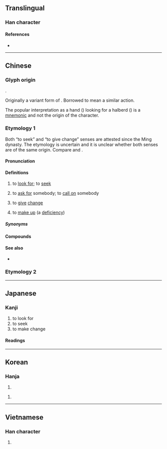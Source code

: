 {{character info}}
==Translingual==
{{stroke order|strokes=7}}

===Han character===
{{Han char|rn=64|rad=手|as=04|sn=7|four=53050|canj=QI|ids=⿰扌戈}}

====References====
* {{Han ref|kx=0419.180|dkj=11851|dj=0766.100|hdz=31835.040|uh=627E|ud=25214|bh=A7E4|bd=42980}}

----

==Chinese==

===Glyph origin===
{{Han etym}}
{{Han compound|手|alt1=扌|戈|ls=psc|c1=s|c2=p|t1=hand}}.

Originally a variant form of {{zh-l|*划}}. Borrowed to mean a similar action.{{rfv-etym|zh}}

The popular interpretation as a hand ({{zh-l|*扌}}) looking for a halberd ({{zh-l|*戈}}) is a [[mnemonic]] and not the origin of the character.

===Etymology 1===
{{zh-forms|alt=爪-“to seek”}}
Both “to seek” and “to give change” senses are attested since the Ming dynasty. The etymology is uncertain and it is unclear whether both senses are of the same origin. Compare {{zh-l|爪}} and {{zh-l|抓}}.

====Pronunciation====
{{zh-pron
|m=zhǎo
|m-s=zao3
|dg=зо2
|c=zaau2
|c-t=zau2
|g=zau3
|h=pfs=cháu;gd=zau3
|j=zau2
|mb=cǎu
|md=cāu
|mn=xm,zz,tp,kh,tn,tc,hc,sx,yl,km,mg:chāu/qz,lk:chǎu/ml:cháu
|mn_note=chāu/chǎu - vernacular; cháu - literary
|mn-t=dao2
|w=2tsau
|x=zhau3
|mc=
|oc=y
|cat=v
}}

====Definitions====
{{zh-hanzi}}

# to [[look for]]; to [[seek]]
#: {{zh-x|他 決定 出去 找 食物。|He decided to go out to '''search''' for food.}}
#: {{zh-x|你 找 過 沙發 後面 了 嗎？|Have you '''looked''' behind the sofa?}}
#: {{zh-x|我 找 到 鑰匙{shi} 了。|I '''found''' my keys.}}
#: {{zh-x|找 到 事情 的 根源|to '''get''' to the root of the matter}}
#: {{zh-x|我 想 我 能 給 你 找 到 合適 的 尺碼。|I think I can '''find''' the right size for you.}}
#: {{zh-x|我 在 一 輛 旅行車 旁邊 找 到 了 一 個 車位。|I '''found''' a place to park beside a station wagon.}}
#: {{zh-x|找-不{bu}到 工作|to be unable to '''find''' work}}
#: {{zh-x|找-不{bu}到 回去 的 路|to be unable to '''find''' the way back}}
# to [[ask for]] somebody; to [[call on]] somebody
#: {{zh-x|有 人 來 找 我 嗎？|Did anybody '''ask''' for me?}}
#: {{zh-x|為什麼 要 找 我 幫忙？|Why do you(/they) want me specifically to help?}}
# to [[give]] [[change]]
#: {{zh-x|不用 找 了。|Keep the change.}}
#: {{zh-x|這 是 找 你 的 錢。|Here is your change.}}
#: {{zh-x|找 返 你 三 個 六。|$3.60 is your change.|C}}
# to [[make up]] (a [[deficiency]])

=====Synonyms=====
{{zh-dial}}

====Compounds====
{{zh-der|找彆扭|找病|找補|找不自在|找碴|找茬|找岔子|找刺|找倒霉|找對象|找藉口/找借口|找樂子|找麻煩|找沒趣|找便宜|找平|找婆家|找齊|找錢|找竅門|找事|找死|找臺階/找台階/找台阶|找頭|找尋|找轍|找主|外找|尋找|兩不找|找對頭|找門路|找機會|找上門|找臺階下/找台階下/找台阶下|找帳|找面子|找沒味兒|找踏級|找野食|找飯碗|找縫子|找絕|找價|找出路|找碴兒|自找苦吃|自找罪受|騎馬找馬|自找|自找麻煩|找續|找換店|找換|找數|有找|找晦氣|倒找|打著燈籠沒處找/打着灯笼没处找|找不著北/找不着北|找墊背的|找梯子下臺|找贖|查找|騎驢找驢|外找兒|找岔兒|找籬|探找|fold=1}}

====See also====
* {{zh-l|求}}

===Etymology 2===
{{zh-see|划|v|to [[row]]; to [[paddle]]}}

{{zh-cat|Beginning}}

----

==Japanese==

===Kanji===
{{ja-kanji|grade=|rs=手04}}

# to look for
# to seek
# to make change

====Readings====
{{ja-readings
|goon=げ
|kanon=か
|on=そう
|kun=さおさす, たずねる}}

----

==Korean==

===Hanja===
{{ko-hanja|채우다|채울|조}}

# {{rfdef|ko|sort=手04}}

{{ko-hanja|삿대질하다|삿대질할|화}}

# {{rfdef|ko|sort=手04}}

----

==Vietnamese==

===Han character===
{{vi-readings|reading=trảo, hoa, quơ, chết|rs=手04}}

# {{rfdef|vi|sort=手04}}